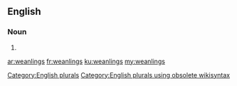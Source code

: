 ==English==

===Noun===
{{head|en}}

# {{plural of|weanling}}

[[Category:English plurals]][[Category:English plurals using obsolete wikisyntax]]

[[ar:weanlings]]
[[fr:weanlings]]
[[ku:weanlings]]
[[my:weanlings]]